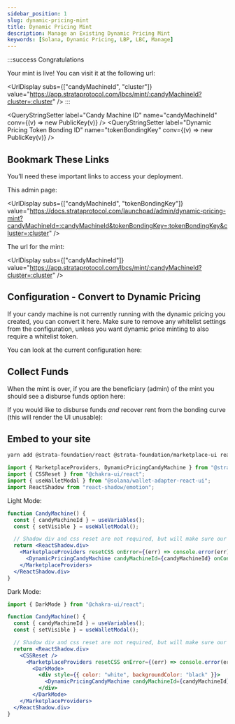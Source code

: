```yaml
---
sidebar_position: 1
slug: dynamic-pricing-mint
title: Dynamic Pricing Mint
description: Manage an Existing Dynamic Pricing Mint
keywords: [Solana, Dynamic Pricing, LBP, LBC, Manage]
---
```

:::success Congratulations

Your mint is live! You can visit it at the following url:

<UrlDisplay subs={["candyMachineId", "cluster"]} value="https://app.strataprotocol.com/lbcs/mint/:candyMachineId?cluster=:cluster" />
:::


<NetworkSelect />

<QueryStringSetter label="Candy Machine ID" name="candyMachineId" conv={(v) => new PublicKey(v)} />
<QueryStringSetter label="Dynamic Pricing Token Bonding ID" name="tokenBondingKey" conv={(v) => new PublicKey(v)} />

## Bookmark These Links

You’ll need these important links to access your deployment.

This admin page:

<UrlDisplay subs={["candyMachineId", "tokenBondingKey"]} value="https://docs.strataprotocol.com/launchpad/admin/dynamic-pricing-mint?candyMachineId=:candyMachineId&tokenBondingKey=:tokenBondingKey&cluster=:cluster" />

The url for the mint:

<UrlDisplay subs={["candyMachineId"]} value="https://app.strataprotocol.com/lbcs/mint/:candyMachineId?cluster=:cluster" />


## Configuration - Convert to Dynamic Pricing

If your candy machine is not currently running with the dynamic pricing you created, you can convert it here. 
Make sure to remove any whitelist settings from the configuration, unless you want dynamic price minting to also
require a whitelist token.


<ConvertCMIfNeeded />


You can look at the current configuration here:


<CandyMachineConfig />


## Collect Funds

When the mint is over, if you are the beneficiary (admin) of the mint you should see a disburse funds option here:


<VariableDisburseFunds />

If you would like to disburse funds _and_ recover rent from the bonding curve (this will render the UI unusable):

<VariableDisburseFunds closeBonding />

## Embed to your site

```bash
yarn add @strata-foundation/react @strata-foundation/marketplace-ui react-shadow
```

```js
import { MarketplaceProviders, DynamicPricingCandyMachine } from "@strata-foundation/marketplace-ui";
import { CSSReset } from "@chakra-ui/react";
import { useWalletModal } from "@solana/wallet-adapter-react-ui";
import ReactShadow from "react-shadow/emotion";
```


Light Mode:

```jsx live allowMainnet
function CandyMachine() {
  const { candyMachineId } = useVariables();
  const { setVisible } = useWalletModal();

  // Shadow div and css reset are not required, but will make sure our styles do not conflict with yours
  return <ReactShadow.div>
    <MarketplaceProviders resetCSS onError={(err) => console.error(err)}>
      <DynamicPricingCandyMachine candyMachineId={candyMachineId} onConnectWallet={() => setVisible(true)} />
    </MarketplaceProviders>
  </ReactShadow.div>
}
```

Dark Mode:
```js
import { DarkMode } from "@chakra-ui/react";
```
```jsx live allowMainnet
function CandyMachine() {
  const { candyMachineId } = useVariables();
  const { setVisible } = useWalletModal();

  // Shadow div and css reset are not required, but will make sure our styles do not conflict with yours
  return <ReactShadow.div>
    <CSSReset />
      <MarketplaceProviders resetCSS onError={(err) => console.error(err)}>
        <DarkMode>
          <div style={{ color: "white", backgroundColor: "black" }}>
            <DynamicPricingCandyMachine candyMachineId={candyMachineId} onConnectWallet={() => setVisible(true)} />
          </div>
        </DarkMode>
    </MarketplaceProviders>
  </ReactShadow.div>
}
```
